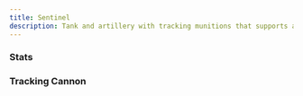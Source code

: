 ```yaml
---
title: Sentinel
description: Tank and artillery with tracking munitions that supports allies with lock ons.
---
```



### Stats

<FrameBlock
    size="2"
    armor="10"
    power="3"
    cybersecurity="6"
    cyberattack="1d10"
    sensors="30"
    hp="6"
    speed="1"
    heatCap="6"
    repairCap="4"
    torque="+0"
    maneuver="-6"
    systems="+2"
    engineering="+4"
    details="Your lock on action does not require line of sight."
    details2="Once per round, you can perform the Overwatch reaction for 0 power on any target that moves in sensors range."
    description="Tank and artillery with tracking munitions that supports allies with lock ons." />

### Tracking Cannon

<MountBlock
    tags="Major Cannon, Kinetic, Seeking"
    range="30"
    attack="1d8"
    details="On a hit where lock on was consumed, the target keeps the lock on condition."
    description="A cannon with dumb AI payloads that helps guide munitions while maintaining a systems lock on the target." />
